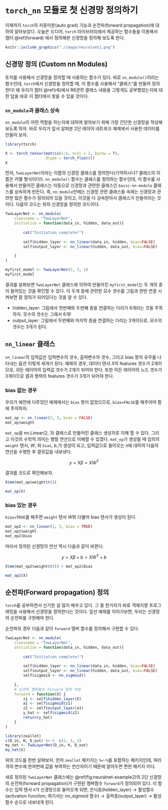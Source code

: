 # `torch_nn` 모듈로 첫 신경망 정의하기

이제까지 `torch`의 자동미분(auto grad) 기능과 순전파(forward propagation)에 대하여 알아보았다. 오늘은 드디어, `torch` 라이브러리에서 제공하는 함수들을 이용해서 챕터 \@ref(forward) 에서 정의해본 신경망을 정의해 보도록 한다.

```r
knitr::include_graphics("./image/neuralnet1.png")
```

## 신경망 정의 (Custom nn Modules)

토치를 사용해서 신경망을 정의할 때 사용하는 함수가 있다. 바로 `nn_module()`이라는 함수인데, `torch`에서 신경망을 정의할 때, 이 함수를 사용해서 "클래스"를 만들어 정의한다! 왜 우리가 챕터 \@ref(r6)에서 R6관련 클래스 내용을 그렇게도 공부했었는지에 대한 답을 바로 이 챕터에서 찾을 수 있을 것이다.

### `nn_module`과 클래스 상속

`nn_module`이 어떤 역할을 하는지에 대하여 알아보기 위해 가장 간단한 신경망을 작성해보도록 하자. 바로 우리가 앞서 살펴본 2단 레이어 네트워크 예제에서 사용한 데이터를 만들어 보자.

```r
library(torch)

X <- torch_tensor(matrix(1:6, ncol = 2, byrow = T),
                  dtype = torch_float()) 
X
```

먼저, `TwoLayerNet`이라는 이름의 신경망 클래스를 정의한다(기억하시나? 클래스의 이름은 카멜 형식이다!). `nn_module()` 함수는 클래스를 정의하는 함수인데, 이 함수를 사용해서 만들어진 클래스는 자동으로 신경망과 관련한 클래스인 `basic-nn-module` 클래스를 상속하게 만든다. 즉, `nn_module`안에는 신경망 관련 클래스들 속에는 신경망과 관련한 많은 함수가 정의되어 있을 것이고, 이것을 다 상속받아서 클래스가 만들어지는 것이다. 다음의 코드는 위의 신경망을 정의한 코드이다.

```r
TwoLayerNet <- nn_module(
    classname = "TowLayerNet",
    initialize = function(data_in, hidden, data_out){
        
        cat("Initiation complete!")
        
        self$hidden_layer <- nn_linear(data_in, hidden, bias=FALSE)
        self$output_layer <- nn_linear(hidden, data_out, bias=FALSE)
        
    }
)

myfirst_model <- TwoLayerNet(2, 3, 1)
myfirst_model
```

결과를 살펴보면 `TwoLayerNet` 클래스에 의하여 만들어진 `myfirst_model`는 두 개의 층이 들어있는 것을 확인할 수 있다. 이 두개 층에 관련한 모수 갯수를 그림과 한번 연결 시켜보면 잘 정의가 되어있다는 것을 알 수 있다.

* hidden_layer: 그림에서 첫번째와 두번째 층을 연결하는 다리가 6개라는 것을 주목하자. 모수의 갯수는 그래서 6개!
* output_layer: 그림에서 두번째와 마지막 층을 연결하는 다리는 3개이므로, 모수의 갯수는 3개가 된다.

## `nn_linear` 클래스

`nn_linear`의 입력값은 입력변수의 갯수, 출력변수의 갯수, 그리고 bias 항의 유무를 나타내는 옵션 이렇게 세개가 된다. 예제의 경우, 데이터 텐서 $X$의 features 갯수가 2개이므로, 히든 레이어의 입력값 갯수가 2개가 되어야 한다. 또한 히든 레이어의 노드 갯수가 3개이므로 결과 행력의 features 갯수가 3개가 되어야 한다. 

### bias 없는 경우

우리가 예전에 다루었던 예제에서는 `bias` 항이 없었으므로, `bias=FALSE`를 해주어야 함에 주의하자.

```r
mat_op <- nn_linear(2, 3, bias = FALSE)
mat_op$weight
```

`mat_op`을 nn.Linear(2, 3) 클래스로 만들어진 클래스 생성자로 이해 할 수 있다. 그리고 이것의 수학적 의미는 행렬 연산으로 이해할 수 있겠다. `mat_op`가 생성될 때 임의의 `weight` 텐서, $W$, 와 `bias`, $b$,가 생성이 되고, 입력값으로 들어오는 `X`에 대하여 다음의 연산을 수행한 후 결괏값을 내보낸다.

$$
y = X\beta = XW^T
$$

결과를 코드로 확인해보자.

```r
X$mm(mat_op$weight$t())

mat_op(X)
```

### bias 있는 경우

`bias=TRUE`를 해주면 `weight` 텐서 $W$와 더불어 bias 텐서가 생성이 된다.

```r
mat_op2 <- nn_linear(2, 3, bias = TRUE)
mat_op2$weight
mat_op2$bias
```

따라서 정의된 신경망의 연산 역시 다음과 같이 바뀐다.

$$
y = X\beta + b = XW^T + b
$$

```r
X$mm(mat_op2$weight$t()) + mat_op2$bias

mat_op2(X)
```

## 순전파(Forward propagation) 정의

`torch`를 공부하면서 신기한 걸 많이 배우고 있다. 그 중 한가지가 바로 객체지향 프로그래밍을 사용해서 신경망을 정의한다는 것이다. 앞선 예제를 이어가보면, 우리는 신경망의 순전파를 구현해야 한다.

순전파의 경우 다음과 같이 `forward` 멤버 함수를 정의해서 구현할 수 있다.

```r
TwoLayerNet <- nn_module(
    classname = "TowLayerNet",
    initialize = function(data_in, hidden, data_out){
        
        cat("Initiation complete!")
        
        self$hidden_layer <- nn_linear(data_in, hidden, bias=FALSE)
        self$output_layer <- nn_linear(hidden, data_out, bias=FALSE)
        self$sigmoid <- nn_sigmoid()
        
    },
    # 순전파 멤버함수 forward 정의 부분
    forward = function(X) {
        z1 <- self$hidden_layer(X)
        a1 <- self$sigmoid(z1)
        z2 <- self$output_layer(a1)
        y_hat <- self$sigmoid(z2)
        return(y_hat)
    }
)

library(zeallot)
c(D_in, H, D_out) %<-%  c(2, 3, 1)
my_net <- TwoLayerNet(D_in, H, D_out)
my_net(X)
```

위의 코드를 한번 살펴보자. 먼저 `zeallot` 패키지는 `%<-%`를 포함하는 패키지인데, 여러 개의 변수에 한꺼번에 값을 부여하는 연산자이기 때문에 알아두면 편한 패키지 이다.

새로 정의된 `TwoLayerNet` 클래스에는 \@ref(fig:neuralnet-example2)의 2단 신경망의 순전파(forward propagation)가 구현된 멤버함수 `forward`가 정의되어 있다. 이 함수는 입력 텐서 `X`가 신경망으로 들어오게 되면, 은닉층(hidden_layer) $\rightarrow$ 활성함수 (activation function; 여기서는 nn_sigmoid 함수) $\rightarrow$ 출력층(output_layer) $\rightarrow$ 활성함수 순으로 내보내게 된다.
